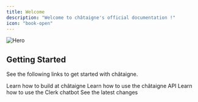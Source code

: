 ```yaml
---
title: Welcome
description: "Welcome to châtaigne's official documentation !"
icon: "book-open"
---
```


<img className="border rounded-lg" src="/images/cover.png" alt="Hero" />

## Getting Started

See the following links to get started with châtaigne.

<CardGroup cols={3}>
  <Card
    title="Guides"
    icon="book-open"
    href="https://docs.chataigne.app/guides/introduction"
  >
    Learn how to build at châtaigne
  </Card>
  <Card
    title="API Reference"
    icon="code"
    href="https://docs.chataigne.app/api-reference/introduction"
  >
    Learn how to use the châtaigne API
  </Card>
  <Card
    title="Chatbot"
    icon="code"
    href="https://docs.chataigne.app/chatbot/getting-started"
  >
    Learn how to use the Clerk chatbot
  </Card>
  <Card
    title="Changelog"
    icon="clock"
    href="https://docs.chataigne.app/changelog/changelog"
  >
    See the latest changes
  </Card>
</CardGroup>
